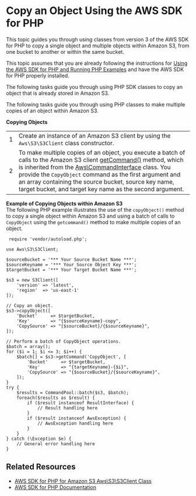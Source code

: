 # Copy an Object Using the AWS SDK for PHP<a name="CopyingObjectUsingPHP"></a>

 This topic guides you through using classes from version 3 of the AWS SDK for PHP to copy a single object and multiple objects within Amazon S3, from one bucket to another or within the same bucket\.

 This topic assumes that you are already following the instructions for [Using the AWS SDK for PHP and Running PHP Examples](UsingTheMPphpAPI.mdx) and have the AWS SDK for PHP properly installed\.

The following tasks guide you through using PHP SDK classes to copy an object that is already stored in Amazon S3\.

The following tasks guide you through using PHP classes to make multiple copies of an object within Amazon S3\. 


**Copying Objects**  

|  |  | 
| --- |--- |
|  1  |  Create an instance of an Amazon S3 client by using the `Aws\S3\S3Client` class constructor\.  | 
|  2  |  To make multiple copies of an object, you execute a batch of calls to the Amazon S3 client [getCommand\(\)](https://docs.aws.amazon.com/aws-sdk-php/v3/api/class-Aws.AwsClientInterface.html#_getCommand) method, which is inherited from the [Aws\\CommandInterface](https://docs.aws.amazon.com/aws-sdk-php/v3/api/class-Aws.CommandInterface.html) class\. You provide the `CopyObject` command as the first argument and an array containing the source bucket, source key name, target bucket, and target key name as the second argument\.   | 

**Example of Copying Objects within Amazon S3**  
The following PHP example illustrates the use of the `copyObject()` method to copy a single object within Amazon S3 and using a batch of calls to `CopyObject` using the `getcommand()` method to make multiple copies of an object\.  

```
 require 'vendor/autoload.php';

use Aws\S3\S3Client;

$sourceBucket = '*** Your Source Bucket Name ***';
$sourceKeyname = '*** Your Source Object Key ***';
$targetBucket = '*** Your Target Bucket Name ***';

$s3 = new S3Client([
    'version' => 'latest',
    'region'  => 'us-east-1'
]);

// Copy an object.
$s3->copyObject([
    'Bucket'     => $targetBucket,
    'Key'        => "{$sourceKeyname}-copy",
    'CopySource' => "{$sourceBucket}/{$sourceKeyname}",
]);

// Perform a batch of CopyObject operations.
$batch = array();
for ($i = 1; $i <= 3; $i++) {
    $batch[] = $s3->getCommand('CopyObject', [
        'Bucket'     => $targetBucket,
        'Key'        => "{targetKeyname}-{$i}",
        'CopySource' => "{$sourceBucket}/{$sourceKeyname}",
    ]);
}
try {
    $results = CommandPool::batch($s3, $batch);
    foreach($results as $result) {
        if ($result instanceof ResultInterface) {
            // Result handling here
        }
        if ($result instanceof AwsException) {
            // AwsException handling here
        }
    }
} catch (\Exception $e) {
    // General error handling here
}
```

## Related Resources<a name="RelatedResources-CopyingObjectUsingPHP"></a>
+ [ AWS SDK for PHP for Amazon S3 Aws\\S3\\S3Client Class](https://docs.aws.amazon.com/aws-sdk-php/v3/api/class-Aws.S3.S3Client.html) 
+ [AWS SDK for PHP Documentation](http://aws.amazon.com/documentation/sdk-for-php/)